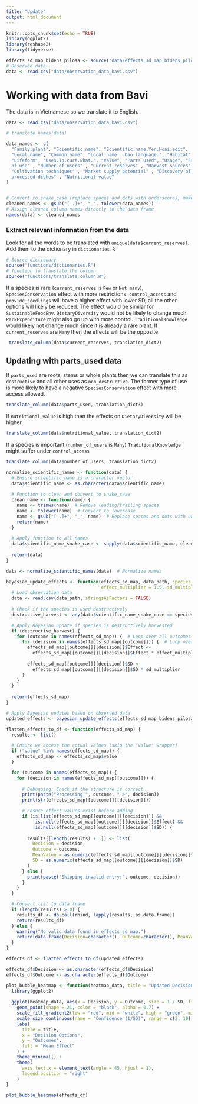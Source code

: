 ```yaml
---
title: "Update"
output: html_document
---
```


```r
knitr::opts_chunk$set(echo = TRUE)
library(ggplot2)
library(reshape2)
library(tidyverse)

effects_sd_map_bidens_pilosa <- source("data/effects_sd_map_bidens_pilosa.R")
# Observed data
data <- read.csv("data/observation_data_bavi.csv")
```

# Working with data from Bavi

The data is in Vietnamese so we translate it to English. 

```r
data <- read.csv("data/observation_data_bavi.csv")

# translate names(data)

data_names <- c(
  "Family.plant", "Scientific.name", "Scientific.name.Yen.Hoai.edit",
  "Local.name", "Common.name", "Local.name...Dao.language.", "Habitat",
  "Lifeform", "Uses.To.cure.what.", "Value", "Parts used", "Usage", "Frequency
  of use" , "Number of users" , "Current reserves" , "Harvest sources" ,
  "Cultivation techniques" , "Market supply potential" , "Discovery of
  processed dishes" , "Nutritional value"
)


# Convert to snake_case (replace spaces and dots with underscores, make lowercase)
cleaned_names <- gsub("[ .]+", "_", tolower(data_names))
# Assign cleaned column names directly to the data frame
names(data) <- cleaned_names
```

### Extract relevant information from the data

Look for all the words to be translated with `unique(data$current_reserves)`. Add them to the dictionary in `dictionaries.R`

```r
# Source dictionary
source("functions/dictionaries.R")
# function to translate the column
source("functions/translate_column.R")
```

If a species is rare (`current_reserves` is `Few` or `Not many`), `SpeciesConservation` effect with more restrictions. `control_access` and `provide_seedlings` will have a higher effect with lower SD, all the other options will likely be reduced. The effect would be similar for `SustainableFoodEnv`. `DietaryDiversity` would not be likely to change much. `ParkExpenditure` might also go up with more control. `TraditionalKnowledge` would likely not change much  since it is already a rare plant. If `current_reserves` are `Many` then the effects will be the opposite. 

```r
 translate_column(data$current_reserves, translation_dict2)
```

## Updating with parts_used data

If `parts_used` are roots, stems or whole plants then we can translate this as `destructive` and all other uses as `non_destructive`. The former type of use is more likely to have a negative `SpeciesConservation` effect with more access allowed.  

```r
translate_column(data$parts_used, translation_dict3)
```

If `nutritional_value` is high then the effects on `DietaryDiversity` will be higher. 

```r
translate_column(data$nutritional_value, translation_dict2)
```

If a species is important (`number_of_users` is `Many`) `TraditionalKnowledge` might suffer under `control_access`

```r
translate_column(data$number_of_users, translation_dict2)
```


```r
normalize_scientific_names <- function(data) {
  # Ensure scientific_name is a character vector
  data$scientific_name <- as.character(data$scientific_name)
  
  # Function to clean and convert to snake_case
  clean_name <- function(name) {
    name <- trimws(name)  # Remove leading/trailing spaces
    name <- tolower(name)  # Convert to lowercase
    name <- gsub("[ .]+", "_", name)  # Replace spaces and dots with underscores
    return(name)
  }
  
  # Apply function to all names
  data$scientific_name_snake_case <- sapply(data$scientific_name, clean_name, USE.NAMES = FALSE)
  
  return(data)
}

data <- normalize_scientific_names(data)  # Normalize names

```


```r
bayesian_update_effects <- function(effects_sd_map, data_path, species_name = "bidens_pilosa",
                                    effect_multiplier = 1.5, sd_multiplier = 0.5) {
  # Load observation data
  data <- read.csv(data_path, stringsAsFactors = FALSE)
  
  # Check if the species is used destructively
  destructive_harvest <- any(data$scientific_name_snake_case == species_name & data$parts_used == "destructive")

  # Apply Bayesian update if species is destructively harvested
  if (destructive_harvest) {
    for (outcome in names(effects_sd_map)) {  # Loop over all outcomes
      for (decision in names(effects_sd_map[[outcome]])) {  # Loop over all decision options
        effects_sd_map[[outcome]][[decision]]$Effect <- 
          effects_sd_map[[outcome]][[decision]]$Effect * effect_multiplier
        
        effects_sd_map[[outcome]][[decision]]$SD <- 
          effects_sd_map[[outcome]][[decision]]$SD * sd_multiplier
      }
    }
  }
  
  return(effects_sd_map)
}
```

```r
# Apply Bayesian updates based on observed data
updated_effects <- bayesian_update_effects(effects_sd_map_bidens_pilosa, "data/observation_data_bavi.csv")

```

```r
flatten_effects_to_df <- function(effects_sd_map) {
  results <- list()  

  # Ensure we access the actual values (skip the "value" wrapper)
  if ("value" %in% names(effects_sd_map)) {
    effects_sd_map <- effects_sd_map$value
  }

  for (outcome in names(effects_sd_map)) {
    for (decision in names(effects_sd_map[[outcome]])) {
      
      # Debugging: Check if the structure is correct
      print(paste("Processing:", outcome, "->", decision))
      print(str(effects_sd_map[[outcome]][[decision]]))  

      # Ensure effect values exist before adding
      if (is.list(effects_sd_map[[outcome]][[decision]]) &&
          !is.null(effects_sd_map[[outcome]][[decision]]$Effect) &&
          !is.null(effects_sd_map[[outcome]][[decision]]$SD)) {
        
        results[[length(results) + 1]] <- list(
          Decision = decision,
          Outcome = outcome,
          MeanValue = as.numeric(effects_sd_map[[outcome]][[decision]]$Effect),
          SD = as.numeric(effects_sd_map[[outcome]][[decision]]$SD)
        )
      } else {
        print(paste("Skipping invalid entry:", outcome, decision))
      }
    }
  }

  # Convert list to data frame
  if (length(results) > 0) {
    results_df <- do.call(rbind, lapply(results, as.data.frame))
    return(results_df)
  } else {
    warning("No valid data found in effects_sd_map.")
    return(data.frame(Decision=character(), Outcome=character(), MeanValue=numeric(), SD=numeric()))
  }
}


```

```r
effects_df <- flatten_effects_to_df(updated_effects)

effects_df$Decision <- as.character(effects_df$Decision)
effects_df$Outcome <- as.character(effects_df$Outcome)
```

```r
plot_bubble_heatmap <- function(heatmap_data, title = "Updated Decision Outcomes") {
  library(ggplot2)
  
  ggplot(heatmap_data, aes(x = Decision, y = Outcome, size = 1 / SD, fill = MeanValue)) +
    geom_point(shape = 21, color = "black", alpha = 0.7) +
    scale_fill_gradient2(low = "red", mid = "white", high = "green", midpoint = 0) +
    scale_size_continuous(name = "Confidence (1/SD)", range = c(2, 10)) +
    labs(
      title = title,
      x = "Decision Options",
      y = "Outcomes",
      fill = "Mean Effect"
    ) +
    theme_minimal() +
    theme(
      axis.text.x = element_text(angle = 45, hjust = 1),
      legend.position = "right"
    )
}
```

```r
plot_bubble_heatmap(effects_df)
```
